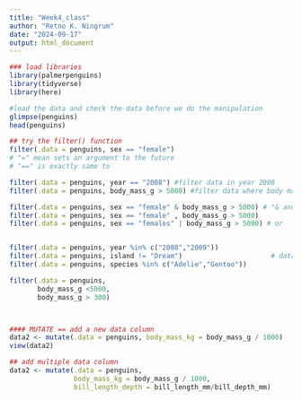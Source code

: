 ```yaml
---
title: "Week4_class"
author: "Retno K. Ningrum"
date: "2024-09-17"
output: html_document
---
```

```r
### load libraries
library(palmerpenguins)
library(tidyverse)
library(here)

#load the data and check the data before we do the manipulation
glimpse(penguins)
head(penguins)

```
```r
## try the filter() function
filter(.data = penguins, sex == "female")
# "=" mean sets an argument to the future
# "==" is exactly same to 

filter(.data = penguins, year == "2008") #filter data in year 2008
filter(.data = penguins, body_mass_g > 5000) #filter data where body mass is greater than 5000

filter(.data = penguins, sex == "female" & body_mass_g > 5000) # "& and comma is the same
filter(.data = penguins, sex == "female" , body_mass_g > 5000)
filter(.data = penguins, sex == "females" | body_mass_g > 5000) # or


filter(.data = penguins, year %in% c("2008","2009"))
filter(.data = penguins, island != "Dream")                      # data from island except dream
filter(.data = penguins, species %in% c("Adelie","Gentoo"))

filter(.data = penguins,
       body_mass_g <5000,
       body_mass_g > 300)



#### MUTATE == add a new data column 
data2 <- mutate(.data = penguins, body_mass_kg = body_mass_g / 1000)
view(data2)

## add multiple data column
data2 <- mutate(.data = penguins, 
                body_mass_kg = body_mass_g / 1000,
                bill_length_depth = bill_length_mm/bill_depth_mm)



```

